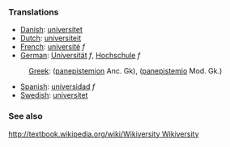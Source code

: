 ===Translations===
*[[Danish]]: [[universitet]]
*[[Dutch]]: [[universiteit]]
*[[French]]: [[université]] ''f''
*[[German]]: [[Universität]] ''f'', [[Hochschule]] ''f''
:[[Greek]]: ([[panepistemion]] Anc. Gk), ([[panepistemio]] Mod. Gk.)
*[[Spanish]]: [[universidad]] ''f''
*[[Swedish]]: [[universitet]]

===See also===

[[http://textbook.wikipedia.org/wiki/Wikiversity Wikiversity]]